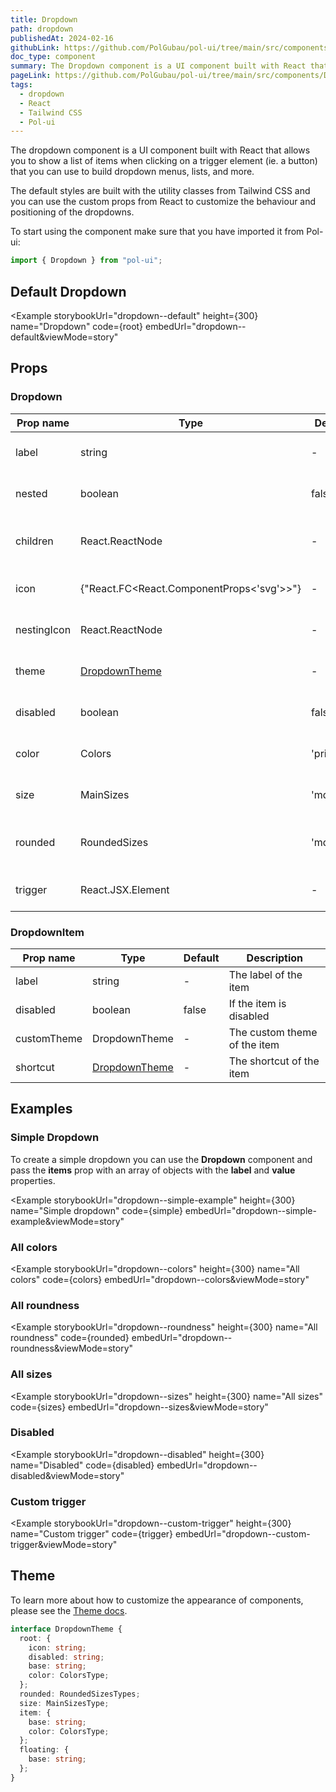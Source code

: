 ```yaml
---
title: Dropdown
path: dropdown
publishedAt: 2024-02-16
githubLink: https://github.com/PolGubau/pol-ui/tree/main/src/components/Dropdown
doc_type: component
summary: The Dropdown component is a UI component built with React that allows you to show a list of items when clicking on a trigger element (ie. a button) that you can use to build dropdown menus, lists, and more.
pageLink: https://github.com/PolGubau/pol-ui/tree/main/src/components/Dropdown
tags:
  - dropdown
  - React
  - Tailwind CSS
  - Pol-ui
---
```









The dropdown component is a UI component built with React that allows you to show a list of items when clicking on a trigger element (ie. a button) that you can use to build dropdown menus, lists, and more.

The default styles are built with the utility classes from Tailwind CSS and you can use the custom props from React to customize the behaviour and positioning of the dropdowns.

To start using the component make sure that you have imported it from Pol-ui:

```jsx
import { Dropdown } from "pol-ui";
```

## Default Dropdown

<Example
  storybookUrl="dropdown--default"
  height={300}
  name="Dropdown"
  code={root}
  embedUrl="dropdown--default&viewMode=story"
>
  <RootCode />
</Example>

## Props

### Dropdown

| Prop name   | Type                                      | Default   | Description                     |
| ----------- | ----------------------------------------- | --------- | ------------------------------- |
| label       | string                                    | -         | The label of the dropdown       |
| nested      | boolean                                   | false     | If the dropdown is nested       |
| children    | React.ReactNode                           | -         | The content of the dropdown     |
| icon        | {"React.FC<React.ComponentProps<'svg'>>"} | -         | The icon of the dropdown        |
| nestingIcon | React.ReactNode                           | -         | The icon of the nested dropdown |
| theme       | [DropdownTheme](#dropdowntheme)           | -         | The theme of the dropdown       |
| disabled    | boolean                                   | false     | If the dropdown is disabled     |
| color       | Colors                                    | 'primary' | The color of the dropdown       |
| size        | MainSizes                                 | 'md'      | The size of the dropdown        |
| rounded     | RoundedSizes                              | 'md'      | The rounded of the dropdown     |
| trigger     | React.JSX.Element                         | -         | The trigger of the dropdown     |

### DropdownItem

| Prop name   | Type                            | Default | Description                  |
| ----------- | ------------------------------- | ------- | ---------------------------- |
| label       | string                          | -       | The label of the item        |
| disabled    | boolean                         | false   | If the item is disabled      |
| customTheme | DropdownTheme                   | -       | The custom theme of the item |
| shortcut    | [DropdownTheme](#dropdowntheme) | -       | The shortcut of the item     |

## Examples

### Simple Dropdown

To create a simple dropdown you can use the **Dropdown** component and pass the **items** prop with an array of objects with the **label** and **value** properties.

<Example
  storybookUrl="dropdown--simple-example"
  height={300}
  name="Simple dropdown"
  code={simple}
  embedUrl="dropdown--simple-example&viewMode=story"
>
  <SimpleCode />
</Example>

### All colors

<Example
  storybookUrl="dropdown--colors"
  height={300}
  name="All colors"
  code={colors}
  embedUrl="dropdown--colors&viewMode=story"
>
  <ColorsCode />
</Example>

### All roundness

<Example
  storybookUrl="dropdown--roundness"
  height={300}
  name="All roundness"
  code={rounded}
  embedUrl="dropdown--roundness&viewMode=story"
>
  <RoundedCode />
</Example>

### All sizes

<Example
  storybookUrl="dropdown--sizes"
  height={300}
  name="All sizes"
  code={sizes}
  embedUrl="dropdown--sizes&viewMode=story"
>
  <SizesCode />
</Example>

### Disabled

<Example
  storybookUrl="dropdown--disabled"
  height={300}
  name="Disabled"
  code={disabled}
  embedUrl="dropdown--disabled&viewMode=story"
>
  <DisabledCode />
</Example>

### Custom trigger

<Example
  storybookUrl="dropdown--custom-trigger"
  height={300}
  name="Custom trigger"
  code={trigger}
  embedUrl="dropdown--custom-trigger&viewMode=story"
>
  <TriggerCode />
</Example>

## Theme

To learn more about how to customize the appearance of components, please see the [Theme docs](/docs/theming).

```ts
interface DropdownTheme {
  root: {
    icon: string;
    disabled: string;
    base: string;
    color: ColorsType;
  };
  rounded: RoundedSizesTypes;
  size: MainSizesType;
  item: {
    base: string;
    color: ColorsType;
  };
  floating: {
    base: string;
  };
}
```
